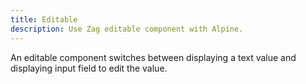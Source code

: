 ```yaml
---
title: Editable
description: Use Zag editable component with Alpine.
---
```



An editable component switches between displaying a text value and  displaying input field to edit the value.

<DemoCard name="editable" file="Editable">
  <Editable />
</DemoCard>
